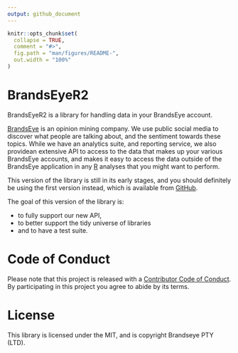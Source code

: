 ```yaml
---
output: github_document
---
```


<!-- README.md is generated from README.Rmd. Please edit that file -->

```r
knitr::opts_chunk$set(
  collapse = TRUE,
  comment = "#>",
  fig.path = "man/figures/README-",
  out.width = "100%"
)
```
# BrandsEyeR2

BrandsEyeR2 is a library for handling data in your BrandsEye account.

[BrandsEye][brandseye] is an opinion mining company. We use public social media
to discover what people are talking about, and the sentiment towards these topics.
While we have an analytics suite, and reporting service, we also providean extensive API
to access to the data that makes up your various BrandsEye accounts, and makes it easy to
access the data outside of the BrandsEye application in any [R][R] analyses that you might want to
perform.

This version of the library is still in its early stages, and you should definitely be 
using the first version instead, which is available from [GitHub][brandseyer].

The goal of this version of the library is:

- to fully support our new API, 
- to better support the tidy universe of libraries
- and to have a test suite.

# Code of Conduct

Please note that this project is released with a [Contributor Code of Conduct](CODE_OF_CONDUCT.md).
By participating in this project you agree to abide by its terms.

# License

This library is licensed under the MIT, and is copyright Brandseye PTY (LTD). 


[brandseyer]: https://github.com/brandseye/brandseyer  "The original brandseyer library"
[R]: http://www.r-project.org/
[brandseye]: http://www.brandseye.com

